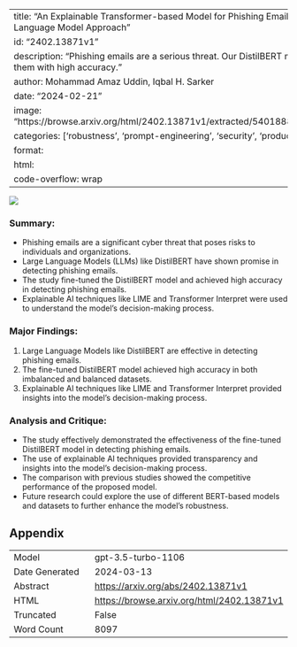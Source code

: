 
---
title: "An Explainable Transformer-based Model for Phishing Email Detection: A Large Language Model Approach"
id: "2402.13871v1"
description: "Phishing emails are a serious threat. Our DistilBERT model effectively detects them with high accuracy."
author: Mohammad Amaz Uddin, Iqbal H. Sarker
date: "2024-02-21"
image: "https://browse.arxiv.org/html/2402.13871v1/extracted/5401888/figs/Methodology.png"
categories: ['robustness', 'prompt-engineering', 'security', 'production']
format:
  html:
    code-overflow: wrap
---

![](https://browse.arxiv.org/html/2402.13871v1/extracted/5401888/figs/Methodology.png)

### **Summary:**
- Phishing emails are a significant cyber threat that poses risks to individuals and organizations.
- Large Language Models (LLMs) like DistilBERT have shown promise in detecting phishing emails.
- The study fine-tuned the DistilBERT model and achieved high accuracy in detecting phishing emails.
- Explainable AI techniques like LIME and Transformer Interpret were used to understand the model's decision-making process.

### **Major Findings:**
1. Large Language Models like DistilBERT are effective in detecting phishing emails.
2. The fine-tuned DistilBERT model achieved high accuracy in both imbalanced and balanced datasets.
3. Explainable AI techniques like LIME and Transformer Interpret provided insights into the model's decision-making process.

### **Analysis and Critique:**
- The study effectively demonstrated the effectiveness of the fine-tuned DistilBERT model in detecting phishing emails.
- The use of explainable AI techniques provided transparency and insights into the model's decision-making process.
- The comparison with previous studies showed the competitive performance of the proposed model.
- Future research could explore the use of different BERT-based models and datasets to further enhance the model's robustness.

## Appendix

|          |          |
|----------|----------|
| Model     | gpt-3.5-turbo-1106       |
| Date Generated     | 2024-03-13       |
| Abstract | [https://arxiv.org/abs/2402.13871v1](https://arxiv.org/abs/2402.13871v1)        |
| HTML     | [https://browse.arxiv.org/html/2402.13871v1](https://browse.arxiv.org/html/2402.13871v1)       |
| Truncated       | False       |
| Word Count       | 8097       |